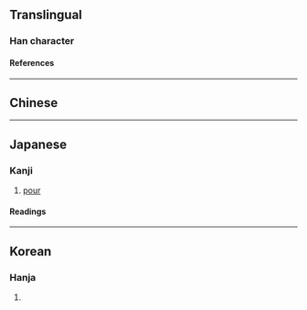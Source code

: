 {{also|溉}}
{{character info/new}}
==Translingual==

===Han character===
{{Han char|rn=85|rad=水|as=11|sn=14|four=|canj=EHPU|ids=⿰氵旣}}

====References====
{{Han ref|kx=0645.160|dkj=18123|hdz=31727.041|uh=6F11}}

----

==Chinese==
{{zh-see|溉|v}}

----

==Japanese==

===Kanji===
{{ja-kanji|grade=|rs=水11}}

# [[pour]]

====Readings====
{{ja-readings
|on=がい, かい
|kun=そそ-ぐ
}}

----

==Korean==

===Hanja===
{{ko-hanja|hangeul=개|eumhun=|rv=gae|mr=kae|y=kay}}

# {{rfdef|ko|sort=水11}}